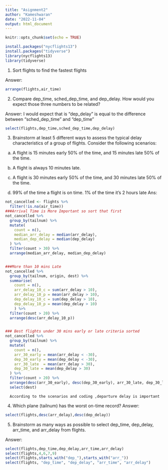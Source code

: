 ```yaml
---
title: "Asignment2"
author: "Kameshwaran"
date: "2022-11-04"
output: html_document
---
```


```r
knitr::opts_chunk$set(echo = TRUE)
```




```r
install.packages("nycflights13")
install.packages("tidyverse")
library(nycflights13)
library(tidyverse)

```
1.	Sort flights to find the fastest flights

Answer:
```r
arrange(flights,air_time)
```

2.	Compare dep_time, sched_dep_time, and dep_delay. How would you expect those three numbers to be related?


Answer:
 I would expect that is "dep_delay" is equal to the difference between "sched_dep_time" and "dep_time"


```r
select(flights,dep_time,sched_dep_time,dep_delay)
```

3.	Brainstorm at least 5 different ways to assess the typical delay characteristics of a group of flights. Consider the following scenarios:


  a.	A flight is 15 minutes early 50% of the time, and 15 minutes late 50% of the time.

  b.	A flight is always 10 minutes late.


  c.	A flight is 30 minutes early 50% of the time, and 30 minutes late 50% of the time.

  d.	99% of the time a flight is on time. 1% of the time it’s 2 hours late
Ans:
```r

not_cancelled <- flights %>%
  filter(!is.na(air_time))
###Arrival Time is More Important so sort that first
not_cancelled %>%
  group_by(tailnum) %>%
  mutate(
    count = n(),
    median_arr_delay = median(arr_delay),
    median_dep_delay = median(dep_delay)
  ) %>%
  filter(count > 30) %>%
  arrange(median_arr_delay, median_dep_delay)


###More than 10 mins Late
not_cancelled %>%
  group_by(tailnum, origin, dest) %>%
  summarise(
    count = n(),
    arr_delay_10_c = sum(arr_delay > 10),  
    arr_delay_10_p = mean(arr_delay > 10),  
    dep_delay_10_c = sum(dep_delay > 10),
    dep_delay_10_p = mean(dep_delay > 10)  
    ) %>%
  filter(count > 20) %>%
  arrange(desc(arr_delay_10_p))


### Best flights under 30 mins early or late criteria sorted 
not_cancelled %>%
  group_by(tailnum) %>%
  mutate(
    count = n(),
    arr_30_early = mean(arr_delay < -30),
    dep_30_early = mean(dep_delay < -30),
    arr_30_late  = mean(arr_delay > 30),
    dep_30_late = mean(dep_delay > 30)
  ) %>%
  filter(count > 20) %>%
  arrange(desc(arr_30_early), desc(dep_30_early), arr_30_late, dep_30_late) %>%
  select(dest)
```
      According to the scenarios and coding ,departure delay is important



4.	Which plane (tailnum) has the worst on-time record?
Answer:
```r
select(flights,desc(arr_delay),desc(dep_delay))
```



5.	Brainstorm as many ways as possible to select dep_time, dep_delay, arr_time, and arr_delay from flights.

Answer:
```r
select(flights,dep_time,dep_delay,arr_time,arr_delay)
select(flights,4,6,7,9)
select(flights,starts_with("dep_"),starts_with("arr_"))
select(flights, "dep_time", "dep_delay", "arr_time", "arr_delay")



```

